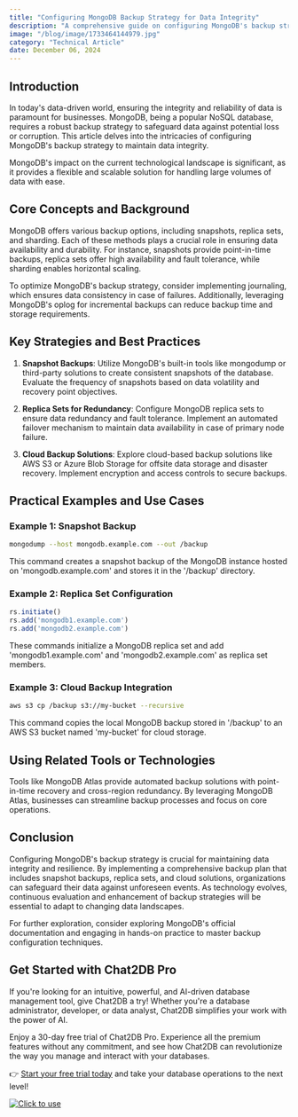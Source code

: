 ```yaml
---
title: "Configuring MongoDB Backup Strategy for Data Integrity"
description: "A comprehensive guide on configuring MongoDB's backup strategy to ensure data integrity and reliability."
image: "/blog/image/1733464144979.jpg"
category: "Technical Article"
date: December 06, 2024
---
```


## Introduction

In today's data-driven world, ensuring the integrity and reliability of data is paramount for businesses. MongoDB, being a popular NoSQL database, requires a robust backup strategy to safeguard data against potential loss or corruption. This article delves into the intricacies of configuring MongoDB's backup strategy to maintain data integrity.

MongoDB's impact on the current technological landscape is significant, as it provides a flexible and scalable solution for handling large volumes of data with ease.

## Core Concepts and Background

MongoDB offers various backup options, including snapshots, replica sets, and sharding. Each of these methods plays a crucial role in ensuring data availability and durability. For instance, snapshots provide point-in-time backups, replica sets offer high availability and fault tolerance, while sharding enables horizontal scaling.

To optimize MongoDB's backup strategy, consider implementing journaling, which ensures data consistency in case of failures. Additionally, leveraging MongoDB's oplog for incremental backups can reduce backup time and storage requirements.

## Key Strategies and Best Practices

1. **Snapshot Backups**: Utilize MongoDB's built-in tools like mongodump or third-party solutions to create consistent snapshots of the database. Evaluate the frequency of snapshots based on data volatility and recovery point objectives.

2. **Replica Sets for Redundancy**: Configure MongoDB replica sets to ensure data redundancy and fault tolerance. Implement an automated failover mechanism to maintain data availability in case of primary node failure.

3. **Cloud Backup Solutions**: Explore cloud-based backup solutions like AWS S3 or Azure Blob Storage for offsite data storage and disaster recovery. Implement encryption and access controls to secure backups.

## Practical Examples and Use Cases

### Example 1: Snapshot Backup

```bash
mongodump --host mongodb.example.com --out /backup
```

This command creates a snapshot backup of the MongoDB instance hosted on 'mongodb.example.com' and stores it in the '/backup' directory.

### Example 2: Replica Set Configuration

```javascript
rs.initiate()
rs.add('mongodb1.example.com')
rs.add('mongodb2.example.com')
```

These commands initialize a MongoDB replica set and add 'mongodb1.example.com' and 'mongodb2.example.com' as replica set members.

### Example 3: Cloud Backup Integration

```bash
aws s3 cp /backup s3://my-bucket --recursive
```

This command copies the local MongoDB backup stored in '/backup' to an AWS S3 bucket named 'my-bucket' for cloud storage.

## Using Related Tools or Technologies

Tools like MongoDB Atlas provide automated backup solutions with point-in-time recovery and cross-region redundancy. By leveraging MongoDB Atlas, businesses can streamline backup processes and focus on core operations.

## Conclusion

Configuring MongoDB's backup strategy is crucial for maintaining data integrity and resilience. By implementing a comprehensive backup plan that includes snapshot backups, replica sets, and cloud solutions, organizations can safeguard their data against unforeseen events. As technology evolves, continuous evaluation and enhancement of backup strategies will be essential to adapt to changing data landscapes.

For further exploration, consider exploring MongoDB's official documentation and engaging in hands-on practice to master backup configuration techniques.

## Get Started with Chat2DB Pro

If you're looking for an intuitive, powerful, and AI-driven database management tool, give Chat2DB a try! Whether you're a database administrator, developer, or data analyst, Chat2DB simplifies your work with the power of AI.

Enjoy a 30-day free trial of Chat2DB Pro. Experience all the premium features without any commitment, and see how Chat2DB can revolutionize the way you manage and interact with your databases.

👉 [Start your free trial today](https://chat2db.ai/pricing) and take your database operations to the next level!


[![Click to use](/image/blog/bg/chat2db.jpg)](https://chat2db.ai/)
